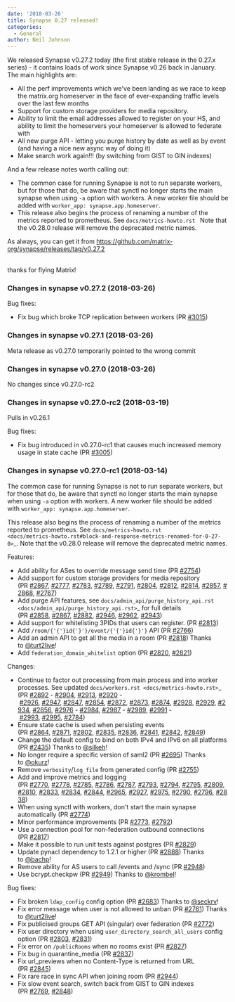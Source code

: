 ```yaml
---
date: '2018-03-26'
title: Synapse 0.27 released!
categories:
  - General
author: Neil Johnson
---
```


<div class="release clearfix label-latest">
<div class="release-body commit open float-left">
<div class="release-header">
<div class="release clearfix label-latest">
<div class="release-body commit open float-left">
<div class="release-header">
<p class="release-title text-normal">We released Synapse v0.27.2 today (the first stable release in the 0.27.x series) - it contains loads of work since Synapse v0.26 back in January.  The main highlights are:</p>

<ul>
 	<li class="release-title text-normal">All the perf improvements which we've been landing as we race to keep the matrix.org homeserver in the face of ever-expanding traffic levels over the last few months</li>
 	<li class="release-title text-normal">Support for custom storage providers for media repository.</li>
 	<li class="release-title text-normal">Ability to limit the email addresses allowed to register on your HS, and ability to limit the homeservers your homeserver is allowed to federate with</li>
 	<li class="release-title text-normal">All new purge API - letting you purge history by date as well as by event (and having a nice new async way of doing it)</li>
 	<li class="release-title text-normal">Make search work again!!! (by switching from GIST to GIN indexes)</li>
</ul>
And a few release notes worth calling out:
<ul>
 	<li>The common case for running Synapse is not to run separate workers, but for those that do, be aware that synctl no longer starts the main synapse when using <code>-a</code> option with workers. A new worker file should be added with <code>worker_app: synapse.app.homeserver</code>.</li>
 	<li>This release also begins the process of renaming a number of the metrics reported to prometheus. See <code>docs/metrics-howto.rst </code>
Note that the v0.28.0 release will remove the deprecated metric names.</li>
</ul>
</div>
As always, you can get it from <a href="https://github.com/matrix-org/synapse/releases/tag/v0.27.2">https://github.com/matrix-org/synapse/releases/tag/v0.27.2</a>

</div>
&nbsp;

thanks for flying Matrix!
<div class="release-body commit open float-left">
<div class="release-header">
<h3 class="f5 text-gray mt-1 mb-4"></h3>
<h3 class="f5 text-gray mt-1 mb-4">Changes in synapse v0.27.2 (2018-03-26)</h3>
</div>
<div class="markdown-body">

Bug fixes:
<ul>
 	<li>Fix bug which broke TCP replication between workers (PR <a class="issue-link js-issue-link" href="https://github.com/matrix-org/synapse/pull/3015" data-error-text="Failed to load issue title" data-id="306553712" data-permission-text="Issue title is private" data-url="https://github.com/matrix-org/synapse/issues/3015">#3015</a>)</li>
</ul>
</div>
</div>
</div>
<div class="release clearfix label-">
<div class="release-body commit open float-left">
<div class="markdown-body">
<h3></h3>
<h3>Changes in synapse v0.27.1 (2018-03-26)</h3>
Meta release as v0.27.0 temporarily pointed to the wrong commit

</div>
</div>
</div>
<div class="release clearfix label-">
<div class="release-body commit open float-left">
<div class="markdown-body">
<h3></h3>
<h3>Changes in synapse v0.27.0 (2018-03-26)</h3>
No changes since v0.27.0-rc2
<h3></h3>
<h3>Changes in synapse v0.27.0-rc2 (2018-03-19)</h3>
Pulls in v0.26.1

Bug fixes:
<ul>
 	<li>Fix bug introduced in v0.27.0-rc1 that causes much increased memory usage in state cache (PR <a class="issue-link js-issue-link" href="https://github.com/matrix-org/synapse/pull/3005" data-error-text="Failed to load issue title" data-id="305611773" data-permission-text="Issue title is private" data-url="https://github.com/matrix-org/synapse/issues/3005">#3005</a>)</li>
</ul>
<h3></h3>
<h3>Changes in synapse v0.27.0-rc1 (2018-03-14)</h3>
The common case for running Synapse is not to run separate workers, but for those that do, be aware that synctl no longer starts the main synapse when using <code>-a</code> option with workers. A new worker file should be added with <code>worker_app: synapse.app.homeserver</code>.

This release also begins the process of renaming a number of the metrics
reported to prometheus. See <code>docs/metrics-howto.rst &lt;docs/metrics-howto.rst#block-and-response-metrics-renamed-for-0-27-0&gt;</code>_.
Note that the v0.28.0 release will remove the deprecated metric names.

Features:
<ul>
 	<li>Add ability for ASes to override message send time (PR <a class="issue-link js-issue-link" href="https://github.com/matrix-org/synapse/pull/2754" data-error-text="Failed to load issue title" data-id="286084501" data-permission-text="Issue title is private" data-url="https://github.com/matrix-org/synapse/issues/2754">#2754</a>)</li>
 	<li>Add support for custom storage providers for media repository (PR <a class="issue-link js-issue-link" href="https://github.com/matrix-org/synapse/pull/2867" data-error-text="Failed to load issue title" data-id="297143892" data-permission-text="Issue title is private" data-url="https://github.com/matrix-org/synapse/issues/2867">#2867</a>, <a class="issue-link js-issue-link" href="https://github.com/matrix-org/synapse/pull/2777" data-error-text="Failed to load issue title" data-id="288157999" data-permission-text="Issue title is private" data-url="https://github.com/matrix-org/synapse/issues/2777">#2777</a>, <a class="issue-link js-issue-link" href="https://github.com/matrix-org/synapse/pull/2783" data-error-text="Failed to load issue title" data-id="288569577" data-permission-text="Issue title is private" data-url="https://github.com/matrix-org/synapse/issues/2783">#2783</a>, <a class="issue-link js-issue-link" href="https://github.com/matrix-org/synapse/pull/2789" data-error-text="Failed to load issue title" data-id="288869854" data-permission-text="Issue title is private" data-url="https://github.com/matrix-org/synapse/issues/2789">#2789</a>, <a class="issue-link js-issue-link" href="https://github.com/matrix-org/synapse/pull/2791" data-error-text="Failed to load issue title" data-id="288934607" data-permission-text="Issue title is private" data-url="https://github.com/matrix-org/synapse/issues/2791">#2791</a>, <a class="issue-link js-issue-link" href="https://github.com/matrix-org/synapse/pull/2804" data-error-text="Failed to load issue title" data-id="289336063" data-permission-text="Issue title is private" data-url="https://github.com/matrix-org/synapse/issues/2804">#2804</a>, <a class="issue-link js-issue-link" href="https://github.com/matrix-org/synapse/pull/2812" data-error-text="Failed to load issue title" data-id="289647722" data-permission-text="Issue title is private" data-url="https://github.com/matrix-org/synapse/issues/2812">#2812</a>, <a class="issue-link js-issue-link" href="https://github.com/matrix-org/synapse/pull/2814" data-error-text="Failed to load issue title" data-id="290067094" data-permission-text="Issue title is private" data-url="https://github.com/matrix-org/synapse/issues/2814">#2814</a>, <a class="issue-link js-issue-link" href="https://github.com/matrix-org/synapse/pull/2857" data-error-text="Failed to load issue title" data-id="295139747" data-permission-text="Issue title is private" data-url="https://github.com/matrix-org/synapse/issues/2857">#2857</a>, <a class="issue-link js-issue-link" href="https://github.com/matrix-org/synapse/pull/2868" data-error-text="Failed to load issue title" data-id="297189465" data-permission-text="Issue title is private" data-url="https://github.com/matrix-org/synapse/issues/2868">#2868</a>, <a class="issue-link js-issue-link" href="https://github.com/matrix-org/synapse/pull/2767" data-error-text="Failed to load issue title" data-id="287142685" data-permission-text="Issue title is private" data-url="https://github.com/matrix-org/synapse/issues/2767">#2767</a>)</li>
 	<li>Add purge API features, see <code>docs/admin_api/purge_history_api.rst &lt;docs/admin_api/purge_history_api.rst&gt;</code>_ for full details (PR <a class="issue-link js-issue-link" href="https://github.com/matrix-org/synapse/pull/2858" data-error-text="Failed to load issue title" data-id="295623787" data-permission-text="Issue title is private" data-url="https://github.com/matrix-org/synapse/issues/2858">#2858</a>, <a class="issue-link js-issue-link" href="https://github.com/matrix-org/synapse/pull/2867" data-error-text="Failed to load issue title" data-id="297143892" data-permission-text="Issue title is private" data-url="https://github.com/matrix-org/synapse/issues/2867">#2867</a>, <a class="issue-link js-issue-link" href="https://github.com/matrix-org/synapse/pull/2882" data-error-text="Failed to load issue title" data-id="297795332" data-permission-text="Issue title is private" data-url="https://github.com/matrix-org/synapse/issues/2882">#2882</a>, <a class="issue-link js-issue-link" href="https://github.com/matrix-org/synapse/pull/2946" data-error-text="Failed to load issue title" data-id="302323973" data-permission-text="Issue title is private" data-url="https://github.com/matrix-org/synapse/issues/2946">#2946</a>, <a class="issue-link js-issue-link" href="https://github.com/matrix-org/synapse/pull/2962" data-error-text="Failed to load issue title" data-id="303453845" data-permission-text="Issue title is private" data-url="https://github.com/matrix-org/synapse/issues/2962">#2962</a>, <a class="issue-link js-issue-link" href="https://github.com/matrix-org/synapse/pull/2943" data-error-text="Failed to load issue title" data-id="302274834" data-permission-text="Issue title is private" data-url="https://github.com/matrix-org/synapse/issues/2943">#2943</a>)</li>
 	<li>Add support for whitelisting 3PIDs that users can register. (PR <a class="issue-link js-issue-link" href="https://github.com/matrix-org/synapse/pull/2813" data-error-text="Failed to load issue title" data-id="289822303" data-permission-text="Issue title is private" data-url="https://github.com/matrix-org/synapse/issues/2813">#2813</a>)</li>
 	<li>Add <code>/room/{'{'}id{'}'}/event/{'{'}id{'}'}</code> API (PR <a class="issue-link js-issue-link" href="https://github.com/matrix-org/synapse/pull/2766" data-error-text="Failed to load issue title" data-id="287111856" data-permission-text="Issue title is private" data-url="https://github.com/matrix-org/synapse/issues/2766">#2766</a>)</li>
 	<li>Add an admin API to get all the media in a room (PR <a class="issue-link js-issue-link" href="https://github.com/matrix-org/synapse/pull/2818" data-error-text="Failed to load issue title" data-id="290248966" data-permission-text="Issue title is private" data-url="https://github.com/matrix-org/synapse/issues/2818">#2818</a>) Thanks to <a class="user-mention" href="https://github.com/turt2live" data-hovercard-user-id="1190097">@turt2live</a>!</li>
 	<li>Add <code>federation_domain_whitelist</code> option (PR <a class="issue-link js-issue-link" href="https://github.com/matrix-org/synapse/pull/2820" data-error-text="Failed to load issue title" data-id="290431422" data-permission-text="Issue title is private" data-url="https://github.com/matrix-org/synapse/issues/2820">#2820</a>, <a class="issue-link js-issue-link" href="https://github.com/matrix-org/synapse/pull/2821" data-error-text="Failed to load issue title" data-id="290535583" data-permission-text="Issue title is private" data-url="https://github.com/matrix-org/synapse/issues/2821">#2821</a>)</li>
</ul>
Changes:
<ul>
 	<li>Continue to factor out processing from main process and into worker processes. See updated <code>docs/workers.rst &lt;docs/metrics-howto.rst&gt;</code>_ (PR <a class="issue-link js-issue-link" href="https://github.com/matrix-org/synapse/pull/2892" data-error-text="Failed to load issue title" data-id="298561185" data-permission-text="Issue title is private" data-url="https://github.com/matrix-org/synapse/issues/2892">#2892</a> - <a class="issue-link js-issue-link" href="https://github.com/matrix-org/synapse/pull/2904" data-error-text="Failed to load issue title" data-id="299011997" data-permission-text="Issue title is private" data-url="https://github.com/matrix-org/synapse/issues/2904">#2904</a>, <a class="issue-link js-issue-link" href="https://github.com/matrix-org/synapse/pull/2913" data-error-text="Failed to load issue title" data-id="300641311" data-permission-text="Issue title is private" data-url="https://github.com/matrix-org/synapse/issues/2913">#2913</a>, <a class="issue-link js-issue-link" href="https://github.com/matrix-org/synapse/pull/2920" data-error-text="Failed to load issue title" data-id="301369053" data-permission-text="Issue title is private" data-url="https://github.com/matrix-org/synapse/issues/2920">#2920</a> - <a class="issue-link js-issue-link" href="https://github.com/matrix-org/synapse/pull/2926" data-error-text="Failed to load issue title" data-id="301430108" data-permission-text="Issue title is private" data-url="https://github.com/matrix-org/synapse/issues/2926">#2926</a>, <a class="issue-link js-issue-link" href="https://github.com/matrix-org/synapse/pull/2947" data-error-text="Failed to load issue title" data-id="302345912" data-permission-text="Issue title is private" data-url="https://github.com/matrix-org/synapse/issues/2947">#2947</a>, <a class="issue-link js-issue-link" href="https://github.com/matrix-org/synapse/pull/2847" data-error-text="Failed to load issue title" data-id="294445742" data-permission-text="Issue title is private" data-url="https://github.com/matrix-org/synapse/issues/2847">#2847</a>, <a class="issue-link js-issue-link" href="https://github.com/matrix-org/synapse/pull/2854" data-error-text="Failed to load issue title" data-id="294788458" data-permission-text="Issue title is private" data-url="https://github.com/matrix-org/synapse/issues/2854">#2854</a>, <a class="issue-link js-issue-link" href="https://github.com/matrix-org/synapse/pull/2872" data-error-text="Failed to load issue title" data-id="297406819" data-permission-text="Issue title is private" data-url="https://github.com/matrix-org/synapse/issues/2872">#2872</a>, <a class="issue-link js-issue-link" href="https://github.com/matrix-org/synapse/pull/2873" data-error-text="Failed to load issue title" data-id="297453720" data-permission-text="Issue title is private" data-url="https://github.com/matrix-org/synapse/issues/2873">#2873</a>, <a class="issue-link js-issue-link" href="https://github.com/matrix-org/synapse/pull/2874" data-error-text="Failed to load issue title" data-id="297495962" data-permission-text="Issue title is private" data-url="https://github.com/matrix-org/synapse/issues/2874">#2874</a>, <a class="issue-link js-issue-link" href="https://github.com/matrix-org/synapse/pull/2928" data-error-text="Failed to load issue title" data-id="301499498" data-permission-text="Issue title is private" data-url="https://github.com/matrix-org/synapse/issues/2928">#2928</a>, <a class="issue-link js-issue-link" href="https://github.com/matrix-org/synapse/pull/2929" data-error-text="Failed to load issue title" data-id="301509586" data-permission-text="Issue title is private" data-url="https://github.com/matrix-org/synapse/issues/2929">#2929</a>, <a class="issue-link js-issue-link" href="https://github.com/matrix-org/synapse/pull/2934" data-error-text="Failed to load issue title" data-id="301790132" data-permission-text="Issue title is private" data-url="https://github.com/matrix-org/synapse/issues/2934">#2934</a>, <a class="issue-link js-issue-link" href="https://github.com/matrix-org/synapse/pull/2856" data-error-text="Failed to load issue title" data-id="295084944" data-permission-text="Issue title is private" data-url="https://github.com/matrix-org/synapse/issues/2856">#2856</a>, <a class="issue-link js-issue-link" href="https://github.com/matrix-org/synapse/pull/2976" data-error-text="Failed to load issue title" data-id="304706297" data-permission-text="Issue title is private" data-url="https://github.com/matrix-org/synapse/issues/2976">#2976</a> - <a class="issue-link js-issue-link" href="https://github.com/matrix-org/synapse/pull/2984" data-error-text="Failed to load issue title" data-id="304740825" data-permission-text="Issue title is private" data-url="https://github.com/matrix-org/synapse/issues/2984">#2984</a>, <a class="issue-link js-issue-link" href="https://github.com/matrix-org/synapse/pull/2987" data-error-text="Failed to load issue title" data-id="304821270" data-permission-text="Issue title is private" data-url="https://github.com/matrix-org/synapse/issues/2987">#2987</a> - <a class="issue-link js-issue-link" href="https://github.com/matrix-org/synapse/pull/2989" data-error-text="Failed to load issue title" data-id="304866716" data-permission-text="Issue title is private" data-url="https://github.com/matrix-org/synapse/issues/2989">#2989</a>, <a class="issue-link js-issue-link" href="https://github.com/matrix-org/synapse/pull/2991" data-error-text="Failed to load issue title" data-id="304872444" data-permission-text="Issue title is private" data-url="https://github.com/matrix-org/synapse/issues/2991">#2991</a> - <a class="issue-link js-issue-link" href="https://github.com/matrix-org/synapse/pull/2993" data-error-text="Failed to load issue title" data-id="304884837" data-permission-text="Issue title is private" data-url="https://github.com/matrix-org/synapse/issues/2993">#2993</a>, <a class="issue-link js-issue-link" href="https://github.com/matrix-org/synapse/pull/2995" data-error-text="Failed to load issue title" data-id="305183031" data-permission-text="Issue title is private" data-url="https://github.com/matrix-org/synapse/issues/2995">#2995</a>, <a class="issue-link js-issue-link" href="https://github.com/matrix-org/synapse/pull/2784" data-error-text="Failed to load issue title" data-id="288646985" data-permission-text="Issue title is private" data-url="https://github.com/matrix-org/synapse/issues/2784">#2784</a>)</li>
 	<li>Ensure state cache is used when persisting events (PR <a class="issue-link js-issue-link" href="https://github.com/matrix-org/synapse/pull/2864" data-error-text="Failed to load issue title" data-id="296733137" data-permission-text="Issue title is private" data-url="https://github.com/matrix-org/synapse/issues/2864">#2864</a>, <a class="issue-link js-issue-link" href="https://github.com/matrix-org/synapse/pull/2871" data-error-text="Failed to load issue title" data-id="297402993" data-permission-text="Issue title is private" data-url="https://github.com/matrix-org/synapse/issues/2871">#2871</a>, <a class="issue-link js-issue-link" href="https://github.com/matrix-org/synapse/pull/2802" data-error-text="Failed to load issue title" data-id="289312790" data-permission-text="Issue title is private" data-url="https://github.com/matrix-org/synapse/issues/2802">#2802</a>, <a class="issue-link js-issue-link" href="https://github.com/matrix-org/synapse/pull/2835" data-error-text="Failed to load issue title" data-id="292486340" data-permission-text="Issue title is private" data-url="https://github.com/matrix-org/synapse/issues/2835">#2835</a>, <a class="issue-link js-issue-link" href="https://github.com/matrix-org/synapse/pull/2836" data-error-text="Failed to load issue title" data-id="292488546" data-permission-text="Issue title is private" data-url="https://github.com/matrix-org/synapse/issues/2836">#2836</a>, <a class="issue-link js-issue-link" href="https://github.com/matrix-org/synapse/pull/2841" data-error-text="Failed to load issue title" data-id="293319852" data-permission-text="Issue title is private" data-url="https://github.com/matrix-org/synapse/issues/2841">#2841</a>, <a class="issue-link js-issue-link" href="https://github.com/matrix-org/synapse/pull/2842" data-error-text="Failed to load issue title" data-id="293516371" data-permission-text="Issue title is private" data-url="https://github.com/matrix-org/synapse/issues/2842">#2842</a>, <a class="issue-link js-issue-link" href="https://github.com/matrix-org/synapse/pull/2849" data-error-text="Failed to load issue title" data-id="294454677" data-permission-text="Issue title is private" data-url="https://github.com/matrix-org/synapse/issues/2849">#2849</a>)</li>
 	<li>Change the default config to bind on both IPv4 and IPv6 on all platforms (PR <a class="issue-link js-issue-link" href="https://github.com/matrix-org/synapse/pull/2435" data-error-text="Failed to load issue title" data-id="254819246" data-permission-text="Issue title is private" data-url="https://github.com/matrix-org/synapse/issues/2435">#2435</a>) Thanks to <a class="user-mention" href="https://github.com/silkeh" data-hovercard-user-id="5798032">@silkeh</a>!</li>
 	<li>No longer require a specific version of saml2 (PR <a class="issue-link js-issue-link" href="https://github.com/matrix-org/synapse/pull/2695" data-error-text="Failed to load issue title" data-id="275301530" data-permission-text="Issue title is private" data-url="https://github.com/matrix-org/synapse/issues/2695">#2695</a>) Thanks to <a class="user-mention" href="https://github.com/okurz" data-hovercard-user-id="1693432">@okurz</a>!</li>
 	<li>Remove <code>verbosity</code>/<code>log_file</code> from generated config (PR <a class="issue-link js-issue-link" href="https://github.com/matrix-org/synapse/pull/2755" data-error-text="Failed to load issue title" data-id="286276436" data-permission-text="Issue title is private" data-url="https://github.com/matrix-org/synapse/issues/2755">#2755</a>)</li>
 	<li>Add and improve metrics and logging (PR <a class="issue-link js-issue-link" href="https://github.com/matrix-org/synapse/pull/2770" data-error-text="Failed to load issue title" data-id="287188683" data-permission-text="Issue title is private" data-url="https://github.com/matrix-org/synapse/issues/2770">#2770</a>, <a class="issue-link js-issue-link" href="https://github.com/matrix-org/synapse/pull/2778" data-error-text="Failed to load issue title" data-id="288278959" data-permission-text="Issue title is private" data-url="https://github.com/matrix-org/synapse/issues/2778">#2778</a>, <a class="issue-link js-issue-link" href="https://github.com/matrix-org/synapse/pull/2785" data-error-text="Failed to load issue title" data-id="288661455" data-permission-text="Issue title is private" data-url="https://github.com/matrix-org/synapse/issues/2785">#2785</a>, <a class="issue-link js-issue-link" href="https://github.com/matrix-org/synapse/pull/2786" data-error-text="Failed to load issue title" data-id="288673610" data-permission-text="Issue title is private" data-url="https://github.com/matrix-org/synapse/issues/2786">#2786</a>, <a class="issue-link js-issue-link" href="https://github.com/matrix-org/synapse/pull/2787" data-error-text="Failed to load issue title" data-id="288680996" data-permission-text="Issue title is private" data-url="https://github.com/matrix-org/synapse/issues/2787">#2787</a>, <a class="issue-link js-issue-link" href="https://github.com/matrix-org/synapse/pull/2793" data-error-text="Failed to load issue title" data-id="288990634" data-permission-text="Issue title is private" data-url="https://github.com/matrix-org/synapse/issues/2793">#2793</a>, <a class="issue-link js-issue-link" href="https://github.com/matrix-org/synapse/pull/2794" data-error-text="Failed to load issue title" data-id="288990935" data-permission-text="Issue title is private" data-url="https://github.com/matrix-org/synapse/issues/2794">#2794</a>, <a class="issue-link js-issue-link" href="https://github.com/matrix-org/synapse/pull/2795" data-error-text="Failed to load issue title" data-id="288991781" data-permission-text="Issue title is private" data-url="https://github.com/matrix-org/synapse/issues/2795">#2795</a>, <a class="issue-link js-issue-link" href="https://github.com/matrix-org/synapse/pull/2809" data-error-text="Failed to load issue title" data-id="289596655" data-permission-text="Issue title is private" data-url="https://github.com/matrix-org/synapse/issues/2809">#2809</a>, <a class="issue-link js-issue-link" href="https://github.com/matrix-org/synapse/pull/2810" data-error-text="Failed to load issue title" data-id="289611347" data-permission-text="Issue title is private" data-url="https://github.com/matrix-org/synapse/issues/2810">#2810</a>, <a class="issue-link js-issue-link" href="https://github.com/matrix-org/synapse/pull/2833" data-error-text="Failed to load issue title" data-id="292478167" data-permission-text="Issue title is private" data-url="https://github.com/matrix-org/synapse/issues/2833">#2833</a>, <a class="issue-link js-issue-link" href="https://github.com/matrix-org/synapse/pull/2834" data-error-text="Failed to load issue title" data-id="292485874" data-permission-text="Issue title is private" data-url="https://github.com/matrix-org/synapse/issues/2834">#2834</a>, <a class="issue-link js-issue-link" href="https://github.com/matrix-org/synapse/pull/2844" data-error-text="Failed to load issue title" data-id="293722386" data-permission-text="Issue title is private" data-url="https://github.com/matrix-org/synapse/issues/2844">#2844</a>, <a class="issue-link js-issue-link" href="https://github.com/matrix-org/synapse/pull/2965" data-error-text="Failed to load issue title" data-id="303899583" data-permission-text="Issue title is private" data-url="https://github.com/matrix-org/synapse/issues/2965">#2965</a>, <a class="issue-link js-issue-link" href="https://github.com/matrix-org/synapse/pull/2927" data-error-text="Failed to load issue title" data-id="301458883" data-permission-text="Issue title is private" data-url="https://github.com/matrix-org/synapse/issues/2927">#2927</a>, <a class="issue-link js-issue-link" href="https://github.com/matrix-org/synapse/pull/2975" data-error-text="Failed to load issue title" data-id="304696133" data-permission-text="Issue title is private" data-url="https://github.com/matrix-org/synapse/issues/2975">#2975</a>, <a class="issue-link js-issue-link" href="https://github.com/matrix-org/synapse/pull/2790" data-error-text="Failed to load issue title" data-id="288882318" data-permission-text="Issue title is private" data-url="https://github.com/matrix-org/synapse/issues/2790">#2790</a>, <a class="issue-link js-issue-link" href="https://github.com/matrix-org/synapse/pull/2796" data-error-text="Failed to load issue title" data-id="289002187" data-permission-text="Issue title is private" data-url="https://github.com/matrix-org/synapse/issues/2796">#2796</a>, <a class="issue-link js-issue-link" href="https://github.com/matrix-org/synapse/pull/2838" data-error-text="Failed to load issue title" data-id="292878012" data-permission-text="Issue title is private" data-url="https://github.com/matrix-org/synapse/issues/2838">#2838</a>)</li>
 	<li>When using synctl with workers, don't start the main synapse automatically (PR <a class="issue-link js-issue-link" href="https://github.com/matrix-org/synapse/pull/2774" data-error-text="Failed to load issue title" data-id="287752976" data-permission-text="Issue title is private" data-url="https://github.com/matrix-org/synapse/issues/2774">#2774</a>)</li>
 	<li>Minor performance improvements (PR <a class="issue-link js-issue-link" href="https://github.com/matrix-org/synapse/pull/2773" data-error-text="Failed to load issue title" data-id="287525837" data-permission-text="Issue title is private" data-url="https://github.com/matrix-org/synapse/issues/2773">#2773</a>, <a class="issue-link js-issue-link" href="https://github.com/matrix-org/synapse/pull/2792" data-error-text="Failed to load issue title" data-id="288956339" data-permission-text="Issue title is private" data-url="https://github.com/matrix-org/synapse/issues/2792">#2792</a>)</li>
 	<li>Use a connection pool for non-federation outbound connections (PR <a class="issue-link js-issue-link" href="https://github.com/matrix-org/synapse/pull/2817" data-error-text="Failed to load issue title" data-id="290150012" data-permission-text="Issue title is private" data-url="https://github.com/matrix-org/synapse/issues/2817">#2817</a>)</li>
 	<li>Make it possible to run unit tests against postgres (PR <a class="issue-link js-issue-link" href="https://github.com/matrix-org/synapse/pull/2829" data-error-text="Failed to load issue title" data-id="291766061" data-permission-text="Issue title is private" data-url="https://github.com/matrix-org/synapse/issues/2829">#2829</a>)</li>
 	<li>Update pynacl dependency to 1.2.1 or higher (PR <a class="issue-link js-issue-link" href="https://github.com/matrix-org/synapse/pull/2888" data-error-text="Failed to load issue title" data-id="298077542" data-permission-text="Issue title is private" data-url="https://github.com/matrix-org/synapse/issues/2888">#2888</a>) Thanks to <a class="user-mention" href="https://github.com/bachp" data-hovercard-user-id="333807">@bachp</a>!</li>
 	<li>Remove ability for AS users to call /events and /sync (PR <a class="issue-link js-issue-link" href="https://github.com/matrix-org/synapse/pull/2948" data-error-text="Failed to load issue title" data-id="302351006" data-permission-text="Issue title is private" data-url="https://github.com/matrix-org/synapse/issues/2948">#2948</a>)</li>
 	<li>Use bcrypt.checkpw (PR <a class="issue-link js-issue-link" href="https://github.com/matrix-org/synapse/pull/2949" data-error-text="Failed to load issue title" data-id="302378538" data-permission-text="Issue title is private" data-url="https://github.com/matrix-org/synapse/issues/2949">#2949</a>) Thanks to <a class="user-mention" href="https://github.com/krombel" data-hovercard-user-id="11167142">@krombel</a>!</li>
</ul>
Bug fixes:
<ul>
 	<li>Fix broken <code>ldap_config</code> config option (PR <a class="issue-link js-issue-link" href="https://github.com/matrix-org/synapse/pull/2683" data-error-text="Failed to load issue title" data-id="274548585" data-permission-text="Issue title is private" data-url="https://github.com/matrix-org/synapse/issues/2683">#2683</a>) Thanks to <a class="user-mention" href="https://github.com/seckrv" data-hovercard-user-id="33725786">@seckrv</a>!</li>
 	<li>Fix error message when user is not allowed to unban (PR <a class="issue-link js-issue-link" href="https://github.com/matrix-org/synapse/pull/2761" data-error-text="Failed to load issue title" data-id="286627895" data-permission-text="Issue title is private" data-url="https://github.com/matrix-org/synapse/issues/2761">#2761</a>) Thanks to <a class="user-mention" href="https://github.com/turt2live" data-hovercard-user-id="1190097">@turt2live</a>!</li>
 	<li>Fix publicised groups GET API (singular) over federation (PR <a class="issue-link js-issue-link" href="https://github.com/matrix-org/synapse/pull/2772" data-error-text="Failed to load issue title" data-id="287465272" data-permission-text="Issue title is private" data-url="https://github.com/matrix-org/synapse/issues/2772">#2772</a>)</li>
 	<li>Fix user directory when using <code>user_directory_search_all_users</code> config option (PR <a class="issue-link js-issue-link" href="https://github.com/matrix-org/synapse/pull/2803" data-error-text="Failed to load issue title" data-id="289317809" data-permission-text="Issue title is private" data-url="https://github.com/matrix-org/synapse/issues/2803">#2803</a>, <a class="issue-link js-issue-link" href="https://github.com/matrix-org/synapse/pull/2831" data-error-text="Failed to load issue title" data-id="291766486" data-permission-text="Issue title is private" data-url="https://github.com/matrix-org/synapse/issues/2831">#2831</a>)</li>
 	<li>Fix error on <code>/publicRooms</code> when no rooms exist (PR <a class="issue-link js-issue-link" href="https://github.com/matrix-org/synapse/pull/2827" data-error-text="Failed to load issue title" data-id="291754519" data-permission-text="Issue title is private" data-url="https://github.com/matrix-org/synapse/issues/2827">#2827</a>)</li>
 	<li>Fix bug in quarantine_media (PR <a class="issue-link js-issue-link" href="https://github.com/matrix-org/synapse/pull/2837" data-error-text="Failed to load issue title" data-id="292821166" data-permission-text="Issue title is private" data-url="https://github.com/matrix-org/synapse/issues/2837">#2837</a>)</li>
 	<li>Fix url_previews when no Content-Type is returned from URL (PR <a class="issue-link js-issue-link tooltipped tooltipped-ne" href="https://github.com/matrix-org/synapse/pull/2845" data-error-text="Failed to load issue title" data-id="293737258" data-permission-text="Issue title is private">#2845</a>)</li>
 	<li>Fix rare race in sync API when joining room (PR <a class="issue-link js-issue-link" href="https://github.com/matrix-org/synapse/pull/2944" data-error-text="Failed to load issue title" data-id="302277324" data-permission-text="Issue title is private" data-url="https://github.com/matrix-org/synapse/issues/2944">#2944</a>)</li>
 	<li>Fix slow event search, switch back from GIST to GIN indexes (PR <a class="issue-link js-issue-link" href="https://github.com/matrix-org/synapse/pull/2769" data-error-text="Failed to load issue title" data-id="287153610" data-permission-text="Issue title is private" data-url="https://github.com/matrix-org/synapse/issues/2769">#2769</a>, <a class="issue-link js-issue-link" href="https://github.com/matrix-org/synapse/pull/2848" data-error-text="Failed to load issue title" data-id="294449553" data-permission-text="Issue title is private" data-url="https://github.com/matrix-org/synapse/issues/2848">#2848</a>)</li>
</ul>
</div>
</div>
</div>
</div>
</div>
</div>